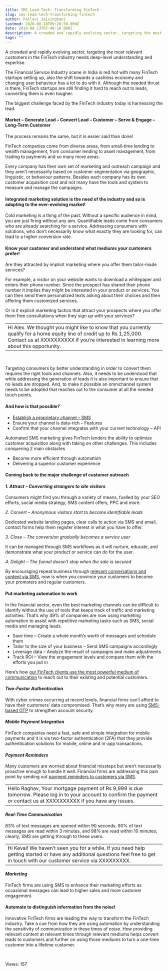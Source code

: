 ```yaml
---
title: SMS Lead-Tech- Transforming FinTech
slug: sms-lead-tech-transforming-fintech
author: Pallavi Jaisinghani
lastmod: 2020-08-18T09:28:50.000Z
date: 2018-08-13T07:48:16.000Z
description: A crowded and rapidly evolving sector, targeting the most relevant customers in the FinTech industry needs deep-level understanding and expertise.
tags: ""
---
```


A crowded and rapidly evolving sector, targeting the most relevant customers in the FinTech industry needs deep-level understanding and expertise.


The Financial Service Industry scene in India is red hot with many FinTech startups setting up, also the shift towards a cashless economy and changing user behaviour has a lot to do with it. Although the needed thrust is there, FinTech startups are still finding it hard to reach out to leads, converting them is even tougher.


The biggest challenge faced by the FinTech industry today is harnessing the lead.


#### **Market – Generate Lead – Convert Lead – Customer – Serve & Engage – Long-Term Customer**


The process remains the same, but it is easier said than done!


FinTech companies come from diverse areas, from small-time lending to wealth management, from consumer lending to asset management, from trading to payments and so many more areas.


Every company has their own set of marketing and outreach campaign and they aren’t necessarily based on customer segmentation via geographic, linguistic, or behaviour patterns. Besides each company has its own customer acquisition cost and not many have the tools and system to measure and manage the campaigns.


#### **Integrated marketing solution is the need of the industry and so is adapting to the ever-evolving market!**


Cold marketing is a thing of the past. Without a specific audience in mind, you are just firing without any aim. Quantifiable leads come from consumers who are already searching for a service. Addressing consumers with solutions, who don’t necessarily know what exactly they are looking for, can lead to a higher conversion rate.


#### **Know your customer and understand what mediums your customers prefer!**


Are they attracted by implicit marketing where you offer them tailor-made services?


For example, a visitor on your website wants to download a whitepaper and enters their phone number. Since the prospect has shared their phone number it implies they might be interested in your product or services. You can then send them personalized texts asking about their choices and then offering them customized services.


Or is it explicit marketing tactics that attract your prospects where you offer them free consultations when they sign up with your services?




|  |
| --- |
| Hi Alex. We thought you might like to know that you currently qualify for a home equity line of credit up to Rs 1,25,000. Contact us at XXXXXXXXXX if you’re interested in learning more about this opportunity. |


 


Targeting consumers by better understanding in order to convert them requires the right tools and channels. Also, it needs to be understood that while addressing the generation of leads it is also important to ensure that no leads are dropped. And, to make it possible an omnichannel system needs to be adopted that reaches out to the consumer at all the needed touch points.


#### **And how is that possible?**


* [Establish a proprietary channel – SMS](https://msg91.com/)
* Ensure your channel is data-rich – Features
* Confirm that your channel integrates with your current technology – API


Automated SMS marketing gives FinTech lenders the ability to optimize customer acquisition along with taking on other challenges. This includes conquering 2 main obstacles


* Become more efficient through automation
* Delivering a superior customer experience


#### **Coming back to the major challenge of customer outreach**


#### *1. Attract – Converting* *strangers to site visitors*


Consumers might find you through a variety of means, fuelled by your SEO efforts, social media strategy, SMS content offers, PPC and more.


*2. Convert – Anonymous visitors start to become identifiable leads*


Dedicated website landing pages, clear calls to action via SMS and email, contact forms help them register interest in what you have to offer.


*3. Close – The conversion gradually becomes a service user*


It can be managed through SMS workflows as it will nurture, educate, and demonstrate what your product or service can do for the user.


*4. Delight – The funnel doesn’t stop when the sale is secured*


By encouraging repeat business through [relevant conversations and content via SMS](https://msg91.com/transactional-sms/), now is when you convince your customers to become your promoters and regular customers.


#### **Put marketing automation to work**


In the financial sector, even the best marketing channels can be difficult to identify without the use of tools that keeps track of traffic and marketing activities. That’s why 49% of companies are now using marketing automation to assist with repetitive marketing tasks such as SMS, social media and managing leads.


* Save time – Create a whole month’s worth of messages and schedule them
* Tailor to the size of your business – Send SMS campaigns accordingly
* Leverage data – Analyze the result of campaigns and make adjustments
* Track ROI – View the engagement levels and compare them with the efforts you put in


Here’s how [our FinTech clients use the most powerful medium of communication](https://msg91.com/tag/fintech/) to reach out to their existing and potential customers.


#### *Two-Factor Authentication*


With cyber crimes occurring at record levels, financial firms can’t afford to have their customers’ data compromised. That’s why many are using [SMS-based OTP](https://msg91.com/send-otp/) to strengthen account security.


#### *Mobile Payment Integration*


FinTech companies need a fast, safe and simple integration for mobile payments and it is via two-factor authentication (2FA) that they provide authentication solutions for mobile, online and in-app transactions.


#### *Payment Reminders*


Many customers are worried about financial missteps but aren’t necessarily proactive enough to handle it well. Financial firms are addressing this pain point by sending out [payment reminders to customers via SMS](https://msg91.com/case-studies/policy-bazaar/?utm_source=blog&utm_medium=int&utm_campaign=fintech).




|  |
| --- |
| Hello Raghav, Your mortgage payment of Rs 9,999 is due tomorrow. Please log in to your account to confirm the payment or contact us at XXXXXXXXXX if you have any issues. |


#### *Real-Time Communication*


83% of text messages are opened within 90 seconds. 90% of text messages are read within 3 minutes, and 98% are read within 10 minutes; clearly, SMS are getting through to these users.




|  |
| --- |
| Hi Keval! We haven’t seen you for a while. If you need help getting started or have any additional questions feel free to get in touch with our customer service via XXXXXXXXX. |


#### *Marketing*


FinTech firms are using SMS to enhance their marketing efforts as occasional messages can lead to higher sales and more customer engagement.


#### **Automate to distinguish information from the noise!**


Innovative FinTech firms are leading the way to transform the FinTech industry. Take a cue from how they are using automation by understanding the sensitivity of communication in these times of noise. How providing relevant content at relevant times through relevant mediums helps convert leads to customers and further on using those mediums to turn a one-time customer into a lifetime customer.


 


 Views: 157


